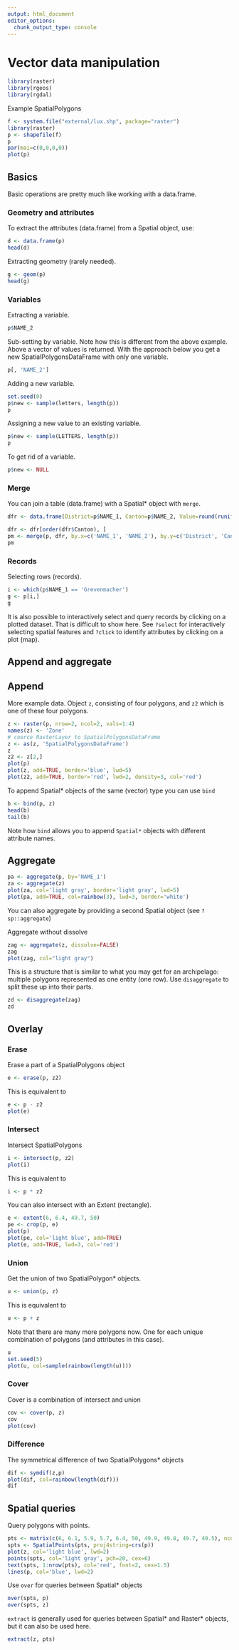 ```yaml
---
output: html_document
editor_options: 
  chunk_output_type: console
---
```

# Vector data manipulation


```r
library(raster)
library(rgeos)
library(rgdal)

```

Example SpatialPolygons
```r
f <- system.file("external/lux.shp", package="raster")
library(raster)
p <- shapefile(f)
p
par(mai=c(0,0,0,0))
plot(p)
```

## Basics

Basic operations are pretty much like working with a data.frame. 

### Geometry and attributes

To extract the attributes (data.frame) from a Spatial object, use:
```r
d <- data.frame(p)
head(d)
```

Extracting geometry (rarely needed).
```r
g <- geom(p)
head(g)
```

### Variables

Extracting a variable.
```r
p$NAME_2
```

Sub-setting by variable. Note how this is different from the above example. Above a vector of values is returned. With the approach below you get a new SpatialPolygonsDataFrame with only one variable. 
```r
p[, 'NAME_2']
```

Adding a new variable.
```r
set.seed(0)
p$new <- sample(letters, length(p))
p
```

Assigning a new value to an existing variable.
```r
p$new <- sample(LETTERS, length(p))
p
```

To get rid of a variable.

```r
p$new <- NULL
```

### Merge

You can join a table (data.frame) with a Spatial* object with `merge`.

```r
dfr <- data.frame(District=p$NAME_1, Canton=p$NAME_2, Value=round(runif(length(p), 100, 1000)))

dfr <- dfr[order(dfr$Canton), ]
pm <- merge(p, dfr, by.x=c('NAME_1', 'NAME_2'), by.y=c('District', 'Canton'))
pm
```


### Records

Selecting rows (records).

```r
i <- which(p$NAME_1 == 'Grevenmacher')
g <- p[i,]
g
```

It is also possible to interactively select and query records by clicking on a plotted dataset. That is difficult to show here. See `?select` for interactively selecting spatial features and `?click` to identify attributes by clicking on a plot (map).


## Append and aggregate


## Append

More example data. Object `z`, consisting of four polygons, and `z2` which is one of these four polygons.

```r
z <- raster(p, nrow=2, ncol=2, vals=1:4)
names(z) <- 'Zone'
# coerce RasterLayer to SpatialPolygonsDataFrame
z <- as(z, 'SpatialPolygonsDataFrame')
z
z2 <- z[2,]
plot(p)
plot(z, add=TRUE, border='blue', lwd=5)
plot(z2, add=TRUE, border='red', lwd=2, density=3, col='red')
```


To append Spatial* objects of the same (vector) type you can use `bind`

```r
b <- bind(p, z)
head(b)
tail(b)
```

Note how `bind` allows you to append `Spatial*` objects with different attribute names. 


## Aggregate
```r
pa <- aggregate(p, by='NAME_1')
za <- aggregate(z)
plot(za, col='light gray', border='light gray', lwd=5)
plot(pa, add=TRUE, col=rainbow(3), lwd=3, border='white')
```

You can also aggregate by providing a second Spatial object (see `?sp::aggregate`)

Aggregate without dissolve
```r
zag <- aggregate(z, dissolve=FALSE)
zag
plot(zag, col="light gray")
```

This is a structure that is similar to what you may get for an archipelago: multiple polygons represented as one entity (one row).
Use `disaggregate` to split these up into their parts.

```r
zd <- disaggregate(zag)
zd
```


## Overlay

### Erase

Erase a part of a SpatialPolygons object
```r
e <- erase(p, z2)
```

This is equivalent to 
```r
e <- p - z2
plot(e)
```

### Intersect

Intersect SpatialPolygons

```r
i <- intersect(p, z2)
plot(i)
```

This is equivalent to 
```r
i <- p * z2
```

You can also intersect with an Extent (rectangle). 

```r
e <- extent(6, 6.4, 49.7, 50)
pe <- crop(p, e)
plot(p)
plot(pe, col='light blue', add=TRUE)
plot(e, add=TRUE, lwd=3, col='red')

```


### Union

Get the union of two SpatialPolygon* objects.

```r
u <- union(p, z)
```

This is equivalent to

```r
u <- p + z
```

Note that there are many more polygons now. One for each unique combination of polygons (and attributes in this case).
```r
u
set.seed(5)
plot(u, col=sample(rainbow(length(u))))
```

### Cover

Cover is a combination of intersect and union

```r
cov <- cover(p, z)
cov
plot(cov)
```


### Difference


The symmetrical difference of two SpatialPolygons* objects

```r
dif <- symdif(z,p)
plot(dif, col=rainbow(length(dif)))
dif
```

## Spatial queries

Query polygons with points. 

```r
pts <- matrix(c(6, 6.1, 5.9, 5.7, 6.4, 50, 49.9, 49.8, 49.7, 49.5), ncol=2)
spts <- SpatialPoints(pts, proj4string=crs(p))
plot(z, col='light blue', lwd=2)
points(spts, col='light gray', pch=20, cex=6)
text(spts, 1:nrow(pts), col='red', font=2, cex=1.5)
lines(p, col='blue', lwd=2)
```

Use `over` for  queries between Spatial* objects

```r
over(spts, p)
over(spts, z)
```

`extract` is generally used for queries between Spatial* and Raster* objects, but it can also be used here.
```r
extract(z, pts)
```


